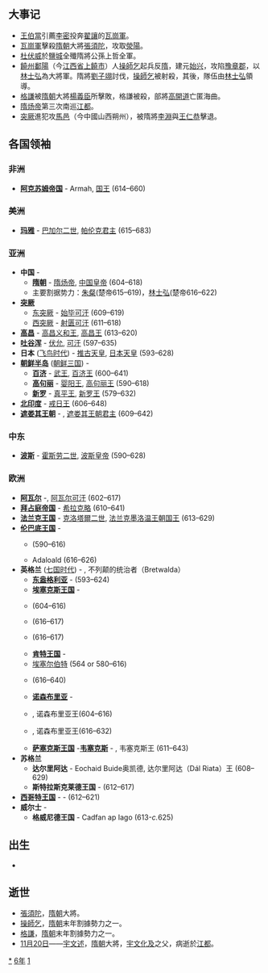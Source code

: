 {{yearTOC|616|高昌'''[[义和_(高昌)|义和]]三年'''；隋'''[[大业|大业]]十二年'''；朱粲'''[[昌達|昌達]]二年'''；操师乞'''[[始兴_(操师乞)|始兴]]元年'''；新罗'''[[建福_(新羅真平王)|建福]]三十三年'''}}

== 大事记 ==
* [[王伯當|王伯當]]引薦[[李密|李密]]投奔[[翟讓|翟讓]]的[[瓦崗軍|瓦崗軍]]。
* [[瓦崗軍|瓦崗軍]]擊殺[[隋朝|隋朝]]大將[[張須陀|張須陀]]，攻取[[滎陽|滎陽]]。
* [[杜伏威|杜伏威]]於[[鹽城|鹽城]]全殲隋將公孫上哲全軍。
* [[饒州|饒州]][[鄱陽|鄱陽]]（今[[江西省|江西省]][[上饒市|上饒市]]）人[[操師乞|操師乞]]起兵反[[隋|隋]]，建元[[始兴_(操师乞)|始兴]]，攻陷[[豫章郡|豫章郡]]，以[[林士弘|林士弘]]為大將軍。隋將[[劉子翊|劉子翊]]討伐，[[操師乞|操師乞]]被射殺，其後，隊伍由[[林士弘|林士弘]]領導。
* [[格謙|格謙]]被[[隋朝|隋朝]]大將[[楊義臣|楊義臣]]所擊敗，格謙被殺，部將[[高開道|高開道]]亡匿海曲。
* [[隋炀帝|隋炀帝]]第三次南巡[[江都|江都]]。
* [[突厥|突厥]]進犯攻[[馬邑|馬邑]]（今中國山西朔州），被隋將[[李淵|李淵]]與[[王仁恭|王仁恭]]擊退。

== 各国领袖 ==
=== 非洲 ===
*'''[[阿克苏姆帝国|阿克苏姆帝国]]''' - Armah, [[国王|国王]] (614–660)

=== 美洲 ===
*'''[[玛雅文明|玛雅]]''' - [[巴加尔二世|巴加尔二世]], [[帕伦克|帕伦克君主]] (615–683)

===亚洲===
*'''中国''' -
** '''[[隋朝|隋朝]]''' - [[隋炀帝|隋炀帝]], [[隋朝君主列表|中国皇帝]] (604–618)
**主要割据势力：[[朱粲|朱粲]](楚帝615–619)，[[林士弘|林士弘]](楚帝616–622)
*'''[[突厥|突厥]]'''
**[[东突厥|东突厥]] - [[始毕可汗|始毕可汗]] (609–619)
**[[西突厥|西突厥]] - [[射匮可汗|射匮可汗]] (611–618)
*'''[[高昌|高昌]]''' - [[高昌义和王|高昌义和王]], [[麴氏高昌|高昌王]] (613–620)
*'''[[吐谷浑|吐谷浑]]''' - [[伏允|伏允]], [[吐谷浑首领列表|可汗]] (597–635)
*'''日本''' ([[飞鸟时代|飞鸟时代]]) - [[推古天皇|推古天皇]], [[日本天皇|日本天皇]] (593–628)
*'''[[朝鲜半岛|朝鲜半岛]]''' ([[朝鲜三国|朝鲜三国]]) -
**'''[[百济|百济]]''' - [[百济武王|武王]], [[百济君主列表|百济王]] (600–641)
**'''[[高句丽|高句丽]]''' - [[婴阳王|婴阳王]], [[高句丽君主列表|高句丽王]] (590–618)
**'''[[新罗|新罗]]''' - [[真平王|真平王]], [[新罗君主列表|新罗王]] (579–632)
*'''[[北印度|北印度]]''' - [[戒日王|戒日王]] (606–648)
*'''[[遮娄其王朝|遮娄其王朝]]''' - {{link-en|補羅稽舍二世|Pulakesi II}}, [[遮娄其王朝|遮娄其王朝君主]] (609–642)

===中东===
*'''[[波斯|波斯]]''' - [[霍斯劳二世|霍斯劳二世]], [[萨珊王朝|波斯皇帝]] (590–628)

===欧洲===
*'''[[阿瓦尔人|阿瓦尔]]''' -{{link-en|巴颜二世|Bayan II}}, [[可汗|阿瓦尔可汗]] (602–617)
*'''[[拜占庭帝国|拜占庭帝国]]''' - [[希拉克略|希拉克略]] (610–641)
*'''[[法兰克王国|法兰克王国]]''' - [[克洛泰尔二世|克洛塔爾二世]], [[墨洛温王朝|法兰克墨洛温王朝国王]] (613–629)
*'''[[伦巴底人|伦巴底王国]]''' - 
**{{link-en|阿吉卢尔夫|Agilulf}} (590–616)
**Adaloald (616–626)
*'''英格兰''' ([[七国时代|七国时代]]) - {{link-en|雷德沃尔德|Raedwald of East Anglia|东盎格利亚}}, 不列颠的统治者（Bretwalda）
**'''[[东盎格利亚|东盎格利亚]]''' - {{link-en|雷德沃尔德|Raedwald of East Anglia}} (593–624)
**'''[[埃塞克斯王国|埃塞克斯王国]]''' - 
**{{link-en|萨伯赫特|Sæberht of Essex}} (604–616)
**{{link-en|塞克斯瑞德|Sexred}} (616–617)
**{{link-en|萨厄德|Sæward of Essex}} (616–617)
**'''[[肯特王国|肯特王国]]''' - 
**[[埃塞尔伯特_(肯特王国)|埃塞尔伯特]] (564 or 580–616)
**{{link-en|伊德鲍尔德|Eadbald of Kent}} (616–640)
**'''[[诺森布里亚|诺森布里亚]]''' - 
**{{link-en|埃特尔弗里特|Aethelfrith of Northumbria}}, 诺森布里亚王(604–616)
**{{link-en|埃德温|Edwin of Northumbria}}, 诺森布里亚王(616–632)
**'''[[萨塞克斯王国|萨塞克斯王国]]''' -'''[[韦塞克斯|韦塞克斯]]''' - {{link-en|西内吉尔斯|Cynegils of Wessex}}, 韦塞克斯王 (611–643)
*'''苏格兰'''
**'''达尔里阿达''' - Eochaid Buide奥凯德, 达尔里阿达（Dál Riata）王 (608–629)
**'''斯特拉斯克莱德王国''' - {{link-en|康斯坦丁 (斯特拉斯克莱德王国)|Constantine of Strathclyde|康斯坦丁}} (612–617)
*'''[[西哥特王国|西哥特王国]]''' - - {{link-en|希瑟布特|Sisebur}} (612–621)
*'''威尔士''' -
**'''格威尼德王国''' - Cadfan ap Iago (613-''c.''625)

== 出生 ==
*

== 逝世 ==
{{Wikisource year mention}}
* [[張須陀|張須陀]]，[[隋朝|隋朝]]大將。
* [[操師乞|操師乞]]，[[隋朝|隋朝]]末年割據勢力之一。
* [[格謙|格謙]]，[[隋朝|隋朝]]末年割據勢力之一。
* [[11月20日|11月20日]]——[[宇文述|宇文述]]，[[隋朝|隋朝]]大將，[[宇文化及|宇文化及]]之父，病逝於[[江都|江都]]。

[[Category:616年|*]]
[[Category:610年代|6年]]
[[Category:7世纪各年|1]]